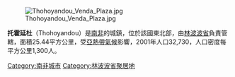 [[Image:Thohoyandou_Venda_Plaza.jpg|right]]

'''托霍延杜'''（Thohoyandou）是[[南非|南非]]的城鎮，位於該國東北部，由[[林波波省|林波波省]]負責管轄，面積25.44平方公里，受[[亞熱帶氣候|亞熱帶氣候]]影響，2001年人口32,730，人口密度每平方公里1,300人。

{{SouthAfrica-geo-stub}}
[[Category:南非城市|Category:南非城市]]
[[Category:林波波省聚居地|Category:林波波省聚居地]]